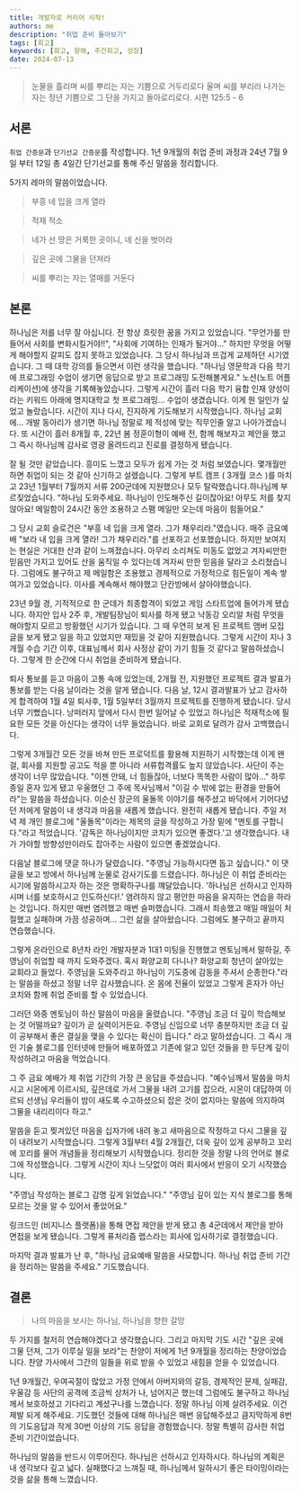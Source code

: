 ```yaml
---
title: 개발자로 커리어 시작!
authors: me
description: "취업 준비 돌아보기"
tags: [회고]
keywords: [회고, 항해, 주간회고, 성장]
date: 2024-07-13
---
```


> 눈물을 흘리며 씨를 뿌리는 자는 기쁨으로 거두리로다 울며 씨를 부리러 나가는 자는 정년 기쁨으로 그 단을 가지고 돌아로리로다. 시편 125:5 - 6

## 서론

`취업 간증문`과 `단기선교 간증문`를 작성합니다. 1년 9개월의 취업 준비 과정과 24년 7월 9일 부터 12일 총 4일간 단기선교를 통해 주신 말씀을 정리합니다.

5가지 레마의 말씀이었습니다.

> 부흥 네 입을 크게 열라

> 적재 적소

> 네가 선 땅은 거룩한 곳이니, 네 신을 벗어라

> 깊은 곳에 그물을 던져라

> 씨를 뿌리는 자는 열매를 거둔다

## 본론

하나님은 저를 너무 잘 아십니다. 전 항상 흐릿한 꿈을 가지고 있었습니다. "무언가를 만들어서 사회를 변화시킬거야!!", "사회에 기여하는 인재가 될거야..." 하지만 무엇을 어떻게 해야할지 갈피도 잡지 못하고 있었습니다. 그 당시 하나님과 뜨겁게 교제하던 시기였습니다. 그 때 대학 강의를 들으면서 이런 생각을 했습니다. "하나님 영문학과 다음 학기에 프로그래밍 수업이 생기면 응답으로 받고 프로그래밍 도전해볼게요." 노션(노트 어플리케이션)에 생각을 기록해놓았습니다. 그렇게 시간이 흘러 다음 학기 융합 인재 양성이라는 키워드 아래에 명지대학교 첫 프로그래밍... 수업이 생겼습니다. 이게 뭔 일인가 싶었고 놀랐습니다. 시간이 지나 다시, 진지하게 기도해보기 시작했습니다. 하나님 교회에... 개발 동아리가 생기면 하나님 정말로 제 적성에 맞는 직무인줄 알고 나아가겠습니다. 또 시간이 흘러 8개월 후, 22년 봄 정훈이형이 예배 전, 함께 해보자고 제안을 했고 그 즉시 하나님께 감사로 영광 올려드리고 진로를 결정하게 됐습니다.

잘 될 것만 같았습니다. 흥미도 느꼈고 모두가 쉽게 가는 것 처럼 보였습니다. 몇개월만 하면 취업이 되는 것 같아 신기하고 설렜습니다. 그렇게 부트 캠프 ( 3개월 코스 )를 마치고 23년 1월부터 7월까지 서류 200군데에 지원했으나 모두 탈락했습니다.하나님께 부르짖었습니다. "하나님 도와주세요. 하나님이 인도해주신 길이잖아요! 아무도 저를 찾지 않아요! 메일함이 24시간 동안 조용하고 스팸 메일만 오는데 마음이 힘들어요."

그 당시 교회 슬로건은 "부흥 네 입을 크게 열라. 그가 채우리라."였습니다. 매주 금요예배 "보라 내 입을 크게 열라! 그가 채우리라."를 선포하고 선포했습니다. 하지만 보여지는 현실은 거대한 산과 같이 느껴졌습니다. 아무리 소리쳐도 미동도 없었고 겨자씨만한 믿음만 가지고 있어도 산을 움직일 수 있다는데 겨자씨 만한 믿음을 달라고 소리쳤습니다. 그럼에도 불구하고 제 메일함은 조용했고 경제적으로 가정적으로 힘든일이 계속 쌓여가고 있었습니다. 이사를 계속해서 해야했고 단칸방에서 살아야했습니다.

23년 9월 경, 기적적으로 한 군데가 최종합격이 되었고 게임 스타트업에 들어가게 됐습니다. 하지만 입사 2주 후, 개발팀장님이 퇴사를 하게 됐고 낙동강 오리알 처럼 무엇을 해야할지 모르고 방황했던 시기가 있습니다. 그 때 우연히 보게 된 프로젝트 맴버 모집 글을 보게 됐고 일을 하고 있었지만 재밌을 것 같아 지원했습니다. 그렇게 시간이 지나 3개월 수습 기간 이후, 대표님께서 회사 사정상 같이 가기 힘들 것 같다고 말씀하셨습니다. 그렇게 한 순간에 다시 취업을 준비하게 됐습니다.

퇴사 통보를 듣고 마음이 고통 속에 있었는데, 2개월 전, 지원했던 프로젝트 결과 발표가 통보를 받는 다음 날이라는 것을 알게 됐습니다. 다음 날, 12시 결과발표가 났고 감사하게 합격하여 1월 4일 퇴사후, 1월 5일부터 3월까지 프로젝트를 진행하게 됐습니다. 당시 너무 기뻤습니다. 낭떠러지 앞에서 다시 한번 일어날 수 있었고 하나님은 적재적소에 필요한 모든 것을 아신다는 생각이 너무 들었습니다. 바로 교회로 달려가 감사 고백했습니다.

그렇게 3개월간 모든 것을 바쳐 만든 프로덕트를 활용해 지원하기 시작했는데 이게 왠걸, 회사를 지원할 공고도 적을 뿐 아니라 서류합격률도 높지 않았습니다. 사단이 주는 생각이 너무 많았습니다. "이젠 안돼, 너 힘들잖아, 너보다 똑똑한 사람이 많아..." 하루 종일 혼자 있게 됐고 우울했던 그 주에 목사님께서 "이길 수 밖에 없는 환경을 만들어라"는 말씀을 하셨습니다. 이순신 장군의 울돌목 이야기를 해주셨고 바닥에서 기어다녔던 저에게 말씀이 내 생각과 마음을 새롭게 했습니다. 완전히 새롭게 됐습니다. 주일 저녁 제 개인 블로그에 "울돌목"이라는 제목의 글을 작성하고 가장 밑에 "멘토를 구합니다."라고 적었습니다. '감독은 하나님이지만 코치가 있으면 좋겠다.'고 생각했습니다. 내가 가야할 방향성만이라도 잡아주는 사람이 있으면 좋겠었습니다.

다음날 블로그에 댓글 하나가 달렸습니다. "주영님 가능하시다면 돕고 싶습니다." 이 댓글을 보고 방에서 하나님께 눈물로 감사기도를 드렸습니다. 하나님은 이 취업 준비라는 시기에 말씀하시고자 하는 것은 명확하구나를 꺠달았습니다. '하나님은 선하시고 인자하시며 너를 보호하시고 인도하신다!.' 염려하지 않고 평안한 마음을 유지하는 연습을 하라는 것입니다. 하지만 매번 염려했고 매번 슬퍼했습니다. 그래서 죄송했고 매일 매일이 처절했고 실패하며 가끔 성공하며... 그런 삶을 살아왔습니다. 그럼에도 불구하고 끝까지 연습했습니다.

그렇게 온라인으로 8년차 라인 개발자분과 1대1 미팅을 진행했고 멘토님께서 말하길, 주영님이 취업할 때 까지 도와주겠다. 혹시 화양교회 다니나? 화양교회 청년이 살아있는 교회라고 들었다. 주영님을 도와주라고 하나님이 기도중에 감동을 주셔서 순종한다."라는 말씀을 하셨고 정말 너무 감사했습니다. 온 몸에 전율이 있었고 그렇게 혼자가 아닌 코치와 함께 취업 준비를 할 수 있었습니다.

그러던 와중 멘토님이 하신 말씀이 마음을 울렸습니다. "주영님 조금 더 깊이 학습해보는 것 어떨까요? 깊이가 곧 실력이거든요. 주영님 신입으로 너무 충분하지만 조금 더 깊이 공부해서 좋은 결실을 맺을 수 있다는 확신이 듭니다." 라고 말하셨습니다. 그 즉시 개인 기술 블로그를 인터넷에 만들어 배포하였고 기존에 알고 있던 것들을 한 두단계 깊이 작성하려고 마음을 먹었습니다.

그 주 금요 예배가 제 취업 기간의 가장 큰 응답을 주셨습니다. "예수님께서 말씀을 마치시고 시몬에게 이르시되, 깊은데로 가서 그물을 내려 고기를 잡으라, 시몬이 대답하여 이르되 선생님 우리들이 밤이 새도록 수고하셨으되 잡은 것이 없지마는 말씀에 의지하여 그물을 내리리이다 하고."

말씀을 듣고 찢겨있던 마음을 십자가에 내려 놓고 새마음으로 작정하고 다시 그물을 깊이 내려보기 시작했습니다. 그렇게 3월부터 4월 2개월간, 더욱 깊이 있게 공부하고 꼬리에 꼬리를 물어 개념들을 정리해보기 시작했습니다. 정리한 것을 정말 나의 언어로 블로그에 작성했습니다. 그렇게 시간이 지나 느닷없이 여러 회사에서 반응이 오기 시작했습니다.

"주영님 작성하는 블로그 감명 깊게 읽었습니다."
"주영님 깊이 있는 지식 블로그를 통해 모르는 것을 알 수 있어서 좋았어요."

링크드인 (비지니스 플랫폼)을 통해 면접 제안을 받게 됐고 총 4군데에서 제안을 받아 면접을 보게 됐습니다. 그렇게 퓨처리즘 랩스라는 회사에 입사하기로 결정했습니다.

마지막 결과 발표가 난 후, "하나님 금요예배 말씀을 사모합니다. 하나님 취업 준비 기간을 정리하는 말씀을 주세요." 기도했습니다.

## 결론

> 나의 마음을 보시는 하나님, 하나님을 향한 갈망

두 가지를 철저히 연습해야겠다고 생각했습니다. 그리고 마지막 기도 시간 "깊은 곳에 그물 던져, 그가 이루실 일을 보라"는 찬양이 저에게 1년 9개월을 정리하는 찬양이었습니다. 찬양 가사에서 그간의 일들을 위로 받을 수 있었고 새힘을 얻을 수 있었습니다.

1년 9개월간, 우여곡절이 많았고 가정 안에서 아버지와의 갈등, 경제적인 문제, 실패감, 우울감 등 사단의 공격에 조금씩 상처가 나, 넘어지곤 했는데 그럼에도 불구하고 하나님께서 보호하셨고 기다리고 계셨구나를 느꼈습니다. 정말 하나님 이제 살려주세요. 이건 제발 되게 해주세요. 기도했던 것들에 대해 하나님은 매번 응답해주셨고 큼지막하게 8번의 기도응답과 작게 30번 이상의 기도 응답을 경험했습니다. 정말 특별히 감사한 취업 준비 기간이었습니다.

하나님의 말씀을 반드시 이루어진다. 하나님은 선하시고 인자하시다. 하나님의 계획은 내 생각보다 깊고 넓다. 실패했다고 느껴질 때, 하나님께서 일하시기 좋은 타이밍이라는 것을 삶을 통해 느꼈습니다.
